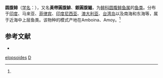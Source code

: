{{Speciesbox 
| taxon = Dussumieria elopsoides 
| image = Dussumieria elopsoides.png
| status = NE
| status_system = IUCN3.1
| authority =  (Bleeker, 1849)<ref name='id5332'>{{cite web| url =http://www.bioinfo.cn/db05/BjdwSpecies.php?action=view&id=5332| title =圆腹鲱| work =《中国动物物种编目数据库》| publisher =中国科学院微生物研究所| author =中国科学院动物研究所| accessdate =2009-04-11| deadurl =yes| archiveurl =https://web.archive.org/web/20160305065646/http://www.bioinfo.cn/db05/BjdwSpecies.php?action=view&id=5332| archivedate =2016-03-05}}</ref>
}}

'''圆腹鲱'''（[[学名|学名]]：{{lang|la|''Dussumieria elopsoides''}}），又名'''黃帶圓腹鯡'''、'''銀圓腹鰮'''，为[[鲱科|鲱科]][[圆腹鲱鱼属|圆腹鲱鱼属]]的[[鱼类|鱼类]]。分布于[[印度|印度]]、马来亚、[[菲律宾|菲律宾]]、[[印度尼西亚|印度尼西亚]]、[[澳大利亚|澳大利亚]]、[[台湾岛|台湾岛]]以及南海和东海等，属于近海中上层鱼类。该物种的模式产地在Amboina、Amoy。<ref name='id5332'/>

== 参考文献 ==
{{reflist}}
* {{TaiBNET| zh=黃帶圓腹鯡 | id=380953 | binomial=Dussumieria elopsoides | authority=Bleeker,1849 | var= | accessdate=2013-01-24}}
{{Wikispecies|Dussumieria elopsoides}}
{{Taxonbar|from=Q2026508}}

[[Category:圆腹鲱鱼属|elopsoides]]
[[Category:1849年描述的鱼类|D]]